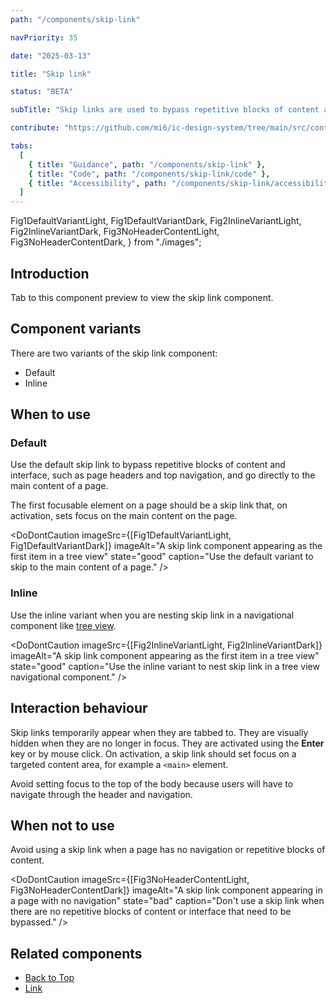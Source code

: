 ```yaml
---
path: "/components/skip-link"

navPriority: 35

date: "2025-03-13"

title: "Skip link"

status: "BETA"

subTitle: "Skip links are used to bypass repetitive blocks of content and interface and go directly to the main content of a page."

contribute: "https://github.com/mi6/ic-design-system/tree/main/src/content/structured/components/skip-link"

tabs:
  [
    { title: "Guidance", path: "/components/skip-link" },
    { title: "Code", path: "/components/skip-link/code" },
    { title: "Accessibility", path: "/components/skip-link/accessibility" },
  ]
---
```



  Fig1DefaultVariantLight,
  Fig1DefaultVariantDark,
  Fig2InlineVariantLight,
  Fig2InlineVariantDark,
  Fig3NoHeaderContentLight,
  Fig3NoHeaderContentDark,
} from "./images";

## Introduction

<ComponentPreview>
  <div>
    <IcTypography>
      <p>Tab to this component preview to view the skip link component.</p>
    </IcTypography>
    <IcSkipLink target="main" inline />
  </div>
</ComponentPreview>

## Component variants

There are two variants of the skip link component:

- Default
- Inline

## When to use

### Default

Use the default skip link to bypass repetitive blocks of content and interface, such as page headers and top navigation, and go directly to the main content of a page.

The first focusable element on a page should be a skip link that, on activation, sets focus on the main content on the page.

<DoDontCaution
  imageSrc={[Fig1DefaultVariantLight, Fig1DefaultVariantDark]}
  imageAlt="A skip link component appearing as the first item in a tree view"
  state="good"
  caption="Use the default variant to skip to the main content of a page."
/>

### Inline

Use the inline variant when you are nesting skip link in a navigational component like [tree view](/components/tree-view).

<DoDontCaution
  imageSrc={[Fig2InlineVariantLight, Fig2InlineVariantDark]}
  imageAlt="A skip link component appearing as the first item in a tree view"
  state="good"
  caption="Use the inline variant to nest skip link in a tree view navigational component."
/>

## Interaction behaviour

Skip links temporarily appear when they are tabbed to. They are visually hidden when they are no longer in focus. They are activated using the **Enter** key or by mouse click. On activation, a skip link should set focus on a targeted content area, for example a `<main>` element.

Avoid setting focus to the top of the body because users will have to navigate through the header and navigation.

## When not to use

Avoid using a skip link when a page has no navigation or repetitive blocks of content.

<DoDontCaution
  imageSrc={[Fig3NoHeaderContentLight, Fig3NoHeaderContentDark]}
  imageAlt="A skip link component appearing in a page with no navigation"
  state="bad"
  caption="Don't use a skip link when there are no repetitive blocks of content or interface that need to be bypassed."
/>

## Related components

- [Back to Top](/components/back-to-top)
- [Link](/components/link)
